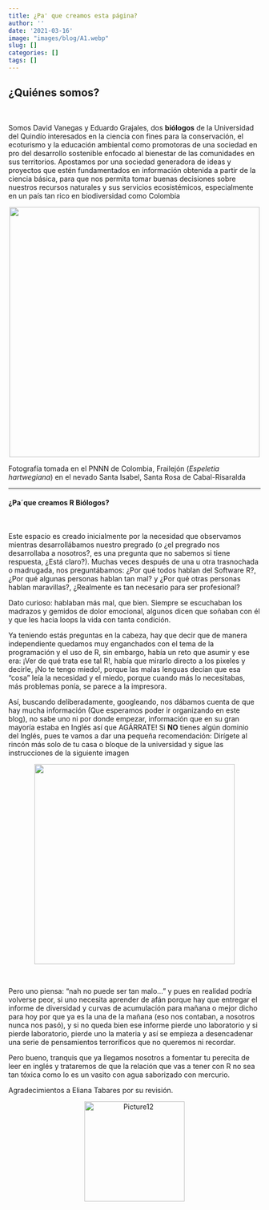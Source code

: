 ```yaml
---
title: ¿Pa' que creamos esta página?
author: ''
date: '2021-03-16'
image: "images/blog/A1.webp"
slug: []
categories: []
tags: []
---
```


## **¿Quiénes somos?**
<br>

Somos David Vanegas y Eduardo Grajales, dos **biólogos** de la Universidad del Quindío interesados en la ciencia con fines para la conservación, el ecoturismo y la educación ambiental como promotoras de una sociedad en pro del desarrollo sostenible enfocado al bienestar de las comunidades en sus territorios. Apostamos por una sociedad generadora de ideas y proyectos que estén fundamentados en información obtenida a partir de la ciencia básica, para que nos permita tomar buenas decisiones sobre nuestros recursos naturales y sus servicios ecosistémicos, especialmente en un país tan rico en biodiversidad como Colombia 

<center>
![](https://i.ibb.co/7N5FQ7L/DSC00016.jpg){width="500"}
</center>

Fotografía tomada en el PNNN de Colombia, Frailejón (*Espeletia hartwegiana*) en el nevado Santa Isabel, Santa Rosa de Cabal-Risaralda

____________________________________________________________________________

#### **¿Pa´que creamos R Biólogos?**
<br>

Este espacio es creado inicialmente por la necesidad que observamos mientras desarrollábamos nuestro pregrado (o ¿el pregrado nos desarrollaba a nosotros?, es una pregunta que no sabemos si tiene respuesta, ¿Está claro?). Muchas veces después de una u otra trasnochada o madrugada, nos preguntábamos: ¿Por qué todos hablan del Software R?, ¿Por qué algunas personas hablan tan mal? y ¿Por qué otras personas hablan maravillas?, ¿Realmente es tan necesario para ser profesional? 

Dato curioso: hablaban más mal, que bien. Siempre se escuchaban los madrazos y gemidos de dolor emocional, algunos dicen que soñaban con él y que les hacia loops la vida con tanta condición.

Ya teniendo estás preguntas en la cabeza, hay que decir que de manera independiente quedamos muy enganchados con el tema de la programación y el uso de R, sin embargo, había un reto que asumir y ese era: ¡Ver de qué trata ese tal R!, había que mirarlo directo a los pixeles y decirle, ¡No te tengo miedo!, porque las malas lenguas decían que esa "cosa" leía la necesidad y el miedo, porque cuando más lo necesitabas, más problemas ponía, se parece a la impresora.

Así, buscando deliberadamente, googleando, nos dábamos cuenta de que hay mucha información (Que esperamos poder ir organizando en este blog), no sabe uno ni por donde empezar, información que en su gran mayoría estaba en Inglés así que AGÁRRATE! Si **NO** tienes algún dominio del Inglés, pues te vamos a dar una pequeña recomendación: Dirígete al rincón más solo de tu casa o bloque de la universidad y sigue las instrucciones de la siguiente imagen 

<center>
![](https://i.ibb.co/jT7JkQS/download.jpg){width="400"}
</center><br>

Pero uno piensa: “nah no puede ser tan malo...” y pues en realidad podría volverse peor, si uno necesita aprender de afán porque hay que entregar el informe de diversidad y curvas de acumulación para mañana o mejor dicho para hoy por que ya es la una de la mañana (eso nos contaban, a nosotros nunca nos pasó), y si no queda bien ese informe pierde uno laboratorio y si pierde laboratorio, pierde uno la materia y así se empieza a desencadenar una serie de pensamientos terroríficos que no queremos ni recordar. 

Pero bueno, tranquis que ya llegamos nosotros a fomentar tu perecita de leer en inglés y trataremos de que la relación que vas a tener con R no sea tan tóxica como lo es un vasito con agua saborizado con mercurio. 

Agradecimientos a Eliana Tabares por su revisión.

<center>
<img src="https://i.ibb.co/Lpb8FRY/Picture12.png" alt="Picture12" border="0" width="200">
</center>